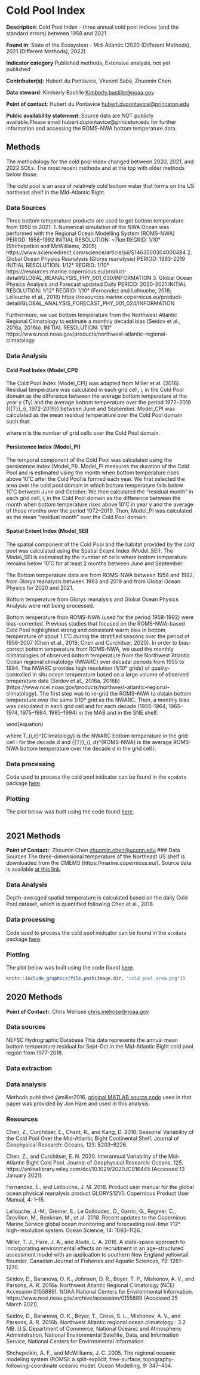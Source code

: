 # Cold Pool Index

**Description**: Cold Pool Index - three annual cold pool indices (and the standard errors) between 1958 and 2021. 

**Found in**: State of the Ecosystem - Mid-Atlantic (2020 (Different Methods), 2021 (Different Methods), 2022)

**Indicator category**:Published methods, Extensive analysis, not yet published

**Contributor(s)**: Hubert du Pontavice, Vincent Saba, Zhuomin Chen
  
**Data steward**: Kimberly Bastille <Kimberly.bastille@noaa.gov>
  
**Point of contact**: Hubert du Pontavice <hubert.dupontavice@princeton.edu>
  
**Public availability statement**: Source data are NOT publicly available.Please email hubert.dupontavice@princeton.edu for further information and accessing the ROMS-NWA bottom temperature data.

## Methods
The methodology for the cold pool index changed between 2020, 2021, and 2022 SOEs. The most recent methods and at the top with older methods below those.


The cold pool is an area of relatively cold bottom water that forms on the US northeast shelf in the Mid-Atlantic Bight.


### Data Sources
Three bottom temperature products are used to get bottom temperature from 1958 to 2021:
1.	Numerical simulation of the NWA Ocean was performed with the Regional Ocean Modelling System (ROMS-NWA) 
PERIOD: 1958-1992
INITIAL RESOLUTION: ~7km
REGRID: 1/10°
(Shchepetkin and McWilliams, 2005)
https://www.sciencedirect.com/science/article/pii/S1463500304000484
2.	Global Ocean Physics Reanalysis (Glorys reanalysis)
PERIOD: 1993-2019
INITIAL RESOLUTION: 1/12°
REGRID: 1/10°
https://resources.marine.copernicus.eu/product-detail/GLOBAL_REANALYSIS_PHY_001_030/INFORMATION
3.	Global Ocean Physics Analysis and Forecast updated Daily 
PERIOD: 2020-2021
INITIAL RESOLUTION: 1/12°
REGRID: 1/10°
(Fernandez and Lellouche, 2018; Lellouche et al., 2018)
https://resources.marine.copernicus.eu/product-detail/GLOBAL_ANALYSIS_FORECAST_PHY_001_024/INFORMATION

Furthermore, we use bottom temperature from the Northwest Atlantic Regional Climatology to estimate a monthly decadal bias (Seidov et al., 2016a, 2016b).
INITIAL RESOLUTION: 1/10°
https://www.ncei.noaa.gov/products/northwest-atlantic-regional-climatology

### Data Analysis

#### Cold Pool Index (Model_CPI)

The Cold Pool Index (Model_CPI) was adapted from Miller et al. (2016). Residual temperature was calculated in each grid cell, i, in the Cold Pool domain as the difference between the average bottom temperature at the year y (Ty) and the average bottom temperature over the period 1972–2019 ({\bar{T}}_{i,\ 1972-2019}) between June and September. Model_CPI was calculated as the mean residual temperature over the Cold Pool domain such that:

\begin{equation}
{{Model}__CPI}_y=\ \frac{\sum_{i=1}^{n}{{(T}_{i,\ y}\ -\ {\bar{T}}_{i,\ 1972-2019})\ }}{n}
\end{equation}

where n is the number of grid cells over the Cold Pool domain.

#### Persistence Index (Model_PI)

The temporal component of the Cold Pool was calculated using the persistence index (Model_PI). Model_PI measures the duration of the Cold Pool and is estimated using the month when bottom temperature rises above 10˚C after the Cold Pool is formed each year. We first selected the area over the cold pool domain in which bottom temperature falls below 10˚C between June and October. We then calculated the “residual month” in each grid cell, i, in the Cold Pool domain as the difference between the month when bottom temperature rises above 10˚C in year y and the average of those months over the period 1972–2019. Then, Model_PI was calculated as the mean “residual month” over the Cold Pool domain:

\begin{equation}
{PI}_y=\ \frac{\sum_{i=1}^{n}{{(Month}_{i,\ y}\ -\ {\bar{Month}}_{i,\ 1972-2019})\ }}{n}
\end{equation}

#### Spatial Extent Index (Model_SEI)

The spatial component of the Cold Pool and the habitat provided by the cold pool was calculated using the Spatial Extent Index (Model_SEI). The Model_SEI is estimated by the number of cells where bottom temperature remains below 10˚C for at least 2 months between June and September. 

The Bottom temperature data are from ROMS-NWA between 1958 and 1992, from Glorys reanalysis between 1993 and 2019 and from Global Ocean Physics for 2020 and 2021.

Bottom temperature from Glorys reanalysis and Global Ocean Physics Analysis were not being processed. 

Bottom temperature from ROMS-NWA (used for the period 1958-1992) were bias-corrected. Previous studies that focused on the ROMS-NWA-based Cold Pool highlighted strong and consistent warm bias in bottom temperature of about 1.5˚C during the stratified seasons over the period of 1958-2007 (Chen et al., 2018; Chen and Curchitser, 2020). In order to bias-correct bottom temperature from ROMS-NWA, we used the monthly climatologies of observed bottom temperature from the Northwest Atlantic Ocean regional climatology (NWARC) over decadal periods from 1955 to 1994. The NWARC provides high resolution (1/10° grids) of quality-controlled in situ ocean temperature based on a large volume of observed temperature data (Seidov et al., 2016a, 2016b) (https://www.ncei.noaa.gov/products/northwest-atlantic-regional-climatology). The first step was to re-grid the ROMS-NWA to obtain bottom temperature over the same 1/10° grid as the NWARC. Then, a monthly bias was calculated in each grid cell and for each decade (1955–1964, 1965–1974, 1975–1984, 1985–1994) in the MAB and in the SNE shelf:

\begin{equation}
{BIAS}_{i,\ d}=\ T_{i,d}^{Climatology}\ -\ {\bar{T}}_{i,\ d}^{ROMS-NWA}\
\end{equation}

where T_{i,d}^{Climatology} is the NWARC bottom temperature in the grid cell i for the decade d and {\bar{T}}_{i,\ d}^{ROMS-NWA}\ is the average ROMS-NWA bottom temperature over the decade d in the grid cell i. 

### Data processing

Code used to process the cold pool inidcator can be found in the `ecodata` package [here](https://github.com/NOAA-EDAB/ecodata/blob/master/data-raw/get_cold_pool.R). 

### Plotting
The plot below was built using the code found
[here](https://github.com/NOAA-EDAB/ecodata/blob/master/chunk-scripts/LTL.Rmd-cold_pool.R). 



```r

```



## 2021 Methods
**Point of Contact:**: Zhoumin Chen <zhuomin.chen@uconn.edu>
### Data Sources
The three-dimensional temperature of the Northeast US shelf is downloaded from the CMEMS (https://marine.copernicus.eu/). Source data is available [at this link](https://resources.marine.copernicus.eu/?option=com_csw&task=results?option=com_csw&view=details&product_id=GLOBAL_REANALYSIS_PHY_001_030).

### Data Analysis
Depth-averaged spatial temperature is calculated based on the daily Cold Pool dataset, which is quantified following Chen et al., 2018.

### Data processing

Code used to process the cold pool inidcator can be found in the `ecodata` package [here](https://github.com/NOAA-EDAB/ecodata/blob/master/data-raw/get_cold_pool.R). 

### Plotting
The plot below was built using the code found
[here](https://github.com/NOAA-EDAB/ecodata/blob/master/chunk-scripts/LTL.Rmd-cold_pool_map.R). 

```r
knitr::include_graphics(file.path(image.dir, "cold_pool_area.png"))
```

<!-- ```{r , code = readLines("https://raw.githubusercontent.com/NOAA-EDAB/ecodata/master/chunk-scripts/LTL_MAB.Rmd-cold_pool_map.R"), fig.cap = "Cold Pool Index", fig.align="center", eval=T, echo=F} -->
<!-- ``` -->


## 2020 Methods
**Point of Contact:**: Chris Melrose <chris.melrose@noaa.gov>

### Data sources
NEFSC Hydrographic Database
This data represents the annual mean bottom temperature residual for Sept-Oct in the Mid-Atlantic Bight cold pool region from 1977-2018.

### Data extraction 


### Data analysis
Methods published @miller2016, [original MATLAB source code](https://github.com/NOAA-EDAB/tech-doc/tree/master/R/stored_scripts/cold_pool_analysis.txt) used in that paper was provided by Jon Hare and used in this analysis.

### Resources 
Chen, Z., Curchitser, E., Chant, R., and Kang, D. 2018. Seasonal Variability of the Cold Pool Over the Mid-Atlantic Bight Continental Shelf. Journal of Geophysical Research: Oceans, 123: 8203–8226.

Chen, Z., and Curchitser, E. N. 2020. Interannual Variability of the Mid‐Atlantic Bight Cold Pool. Journal of Geophysical Research: Oceans, 125. https://onlinelibrary.wiley.com/doi/10.1029/2020JC016445 (Accessed 13 January 2021).

Fernandez, E., and Lellouche, J. M. 2018. Product user manual for the global ocean physical reanalysis product GLORYS12V1. Copernicus Product User Manual, 4: 1–15.

Lellouche, J.-M., Greiner, E., Le Galloudec, O., Garric, G., Regnier, C., Drevillon, M., Benkiran, M., et al. 2018. Recent updates to the Copernicus Marine Service global ocean monitoring and forecasting real-time 1∕12° high-resolution system. Ocean Science, 14: 1093–1126.

Miller, T. J., Hare, J. A., and Alade, L. A. 2016. A state-space approach to incorporating environmental effects on recruitment in an age-structured assessment model with an application to southern New England yellowtail flounder. Canadian Journal of Fisheries and Aquatic Sciences, 73: 1261–1270.

Seidov, D., Baranova, O. K., Johnson, D. R., Boyer, T. P., Mishonov, A. V., and Parsons, A. R. 2016a. Northwest Atlantic Regional Climatology (NCEI Accession 0155889). NOAA National Centers for Environmental Information. https://www.ncei.noaa.gov/archive/accession/0155889 (Accessed 25 March 2021).

Seidov, D., Baranova, O. K., Boyer, T., Cross, S. L., Mishonov, A. V., and Parsons, A. R. 2016b. Northwest Atlantic regional ocean climatology.: 3.2 MB. U.S. Department of Commerce, National Oceanic and Atmospheric Administration, National Environmental Satellite, Data, and Information Service, National Centers for Environmental Information.

Shchepetkin, A. F., and McWilliams, J. C. 2005. The regional oceanic modeling system (ROMS): a split-explicit, free-surface, topography-following-coordinate oceanic model. Ocean Modelling, 9: 347–404.
